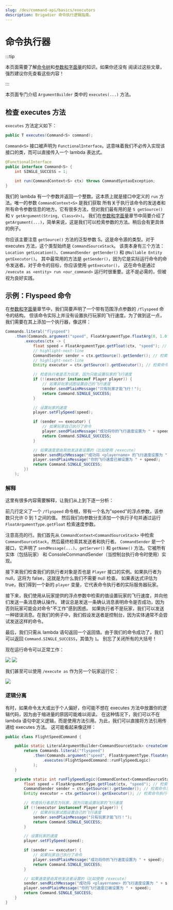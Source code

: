 ```yaml
---
slug: /dev/command-api/basics/executors
description: Brigadier 命令执行逻辑指南。
---
```



# 命令执行器

:::tip

本页面需要了解[命令树](./command-tree.mdx)和[参数和字面量](./arguments-and-literals.mdx)的知识。如果你还没有
阅读过这些文章，强烈建议你先查看这些内容！

:::

本页面专门介绍 `ArgumentBuilder` 类中的 `executes(...)` 方法。

## 检查 executes 方法
`executes` 方法定义如下：

```java title="ArgumentBuilder.java"
public T executes(Command<S> command);
```

`Command<S>` 接口被声明为 `FunctionalInterface`。这意味着我们不必传入实现该接口的类，而可以直接传入一个 lambda 表达式。

```java title="Command.java"
@FunctionalInterface
public interface Command<S> {
    int SINGLE_SUCCESS = 1;

    int run(CommandContext<S> ctx) throws CommandSyntaxException;
}
```

我们的 lambda 有一个参数并返回一个整数。这本质上就是接口中定义的 `run` 方法。唯一的参数 `CommandContext<S>` 是我们获取
所有关于执行该命令的发送者和所有命令参数信息的地方。它有很多方法，但对我们最有用的是 `S getSource()` 和 `V getArgument(String, Class<V>)`。
我们在[参数和字面量](./arguments-and-literals)章节中简要介绍了 `getArgument(...)`，简单来说，这是我们可以检索参数的方法。稍后会有更具体的例子。

你应该主要注意 `getSource()` 方法的泛型参数 S。这是命令源的类型。对于 executes 方法，这个类型始终是 `CommandSourceStack`。
该类本身有三个方法：`Location getLocation()`、`CommandSender getSender()` 和 `@Nullable Entity getExecutor()`。
其中最常用的方法是 `getSender()`，因为它是实际运行命令的命令发送者。对于命令的目标，你应该使用 `getExecutor()`，
这在命令是通过 `/execute as <entity> run <our_command>` 运行时很重要。这不是必需的，但被视为良好实践。

## 示例：Flyspeed 命令
在[参数和字面量](./arguments-and-literals)章节中，我们简要声明了一个带有范围浮点参数的 `/flyspeed` 命令的结构。
但该命令实际上并没有设置执行玩家的飞行速度。为了做到这一点，我们需要在其上添加一个执行器，像这样：

```java title="FlightSpeedCommand.java"
Commands.literal("flyspeed")
    .then(Commands.argument("speed", FloatArgumentType.floatArg(0, 1.0f))
        .executes(ctx -> {
            float speed = FloatArgumentType.getFloat(ctx, "speed"); // 检索速度参数
            // highlight-next-line
            CommandSender sender = ctx.getSource().getSender(); // 检索命令发送者
            // highlight-next-line
            Entity executor = ctx.getSource().getExecutor(); // 检索命令执行者，可能与发送者相同也可能不同

            // 检查执行者是否为玩家，因为只能设置玩家的飞行速度
            if (!(executor instanceof Player player)) {
                // 如果非玩家试图设置自己的飞行速度
                sender.sendPlainMessage("只有玩家才能飞行！");
                return Command.SINGLE_SUCCESS;
            }

            // 设置玩家的速度
            player.setFlySpeed(speed);

            if (sender == executor) {
                // 如果玩家自己执行了命令
                player.sendPlainMessage("成功将你的飞行速度设置为 " + speed);
                return Command.SINGLE_SUCCESS;
            }

            // 如果速度是由其他发送者设置的（比如使用 /execute）
            sender.sendRichMessage("成功将 <playername> 的飞行速度设置为 " + speed, Placeholder.component("playername", player.name()));
            player.sendPlainMessage("你的飞行速度已被设置为 " + speed);
            return Command.SINGLE_SUCCESS;
        })
    );
```

### 解释
这里有很多内容需要解释，让我们从上到下逐一分析：

前几行定义了一个 `/flyspeed` 命令根，带有一个名为"speed"的浮点参数，该参数只允许 0 到 1 之间的值。
然后我们向参数分支添加一个执行子句并通过运行 `FloatArgumentType.getFloat` 检索速度参数。

注意高亮的行。我们首先从 `CommandContext<CommandSourceStack>` 中检索 `CommandSourceStack`，然后最终检索其发送者和执行者。
`CommandSender` 是一个接口，它声明了 `sendMessage(...)`、`getServer()` 和 `getName()` 方法。它被所有实体（包括玩家）
和 ConsoleCommandSender（当控制台执行命令时使用）实现。

接下来我们检查我们的执行者对象是否也是 `Player` 接口的实例。如果执行者为 null，这将为 false，这就是为什么我们不需要 null 检查。
如果表达式评估为 true，我们得到一个新的 `player` 变量，它代表命令执行者的实际服务器玩家。

接下来，我们使用从玩家提供的浮点参数中检索的值设置玩家的飞行速度，并向他们发送一条消息确认操作。
建议总是发送一条确认消息表明命令是否成功，因为否则玩家可能会对命令"不工作"感到困惑。
如果执行者不是玩家，我们可以发送一种错误消息。在我们的例子中，我们假设发送者是控制台，因为实体通常不会尝试发送这样的命令。

最后，我们只需从 lambda 语句返回一个返回值。由于我们的命令成功了，我们可以返回 `Command.SINGLE_SUCCESS`，其值为 `1`。
别忘了关闭所有的大括号！

现在运行命令可以正常工作：
<div style={{display: 'inline-block', width: '100%'}}>
    <img src={FlySpeedPlayer} style={{float: 'left', width: '50%'}}/>
    <img src={FlySpeedConsole} style={{float: 'right', width: '50%'}}/>
</div>

我们甚至可以使用 `/execute as` 作为另一个玩家运行它：
<div style={{display: 'inline-block', width: '100%'}}>
    <img src={FlySpeedProxied} style={{float: 'left', width: '100%'}}/>
</div>


### 逻辑分离
有时，如果命令太大或出于个人偏好，你可能不想在 executes 方法中放置你的逻辑代码，因为由于缩进量的原因可能难以阅读。
在这种情况下，我们可以不在 lambda 语句中定义逻辑，而是使用方法引用。为此，我们可以直接将方法引用传递给 executes 方法。
这可能看起来像这样：

```java title="FlightSpeedCommand.java"
public class FlightSpeedCommand {

    public static LiteralArgumentBuilder<CommandSourceStack> createCommand() {
        return Commands.literal("flyspeed")
            .then(Commands.argument("speed", FloatArgumentType.floatArg(0, 1.0f))
                .executes(FlightSpeedCommand::runFlySpeedLogic)
            );
    }

    private static int runFlySpeedLogic(CommandContext<CommandSourceStack> ctx) {
        float speed = FloatArgumentType.getFloat(ctx, "speed"); // 检索速度参数
        CommandSender sender = ctx.getSource().getSender(); // 检索命令发送者
        Entity executor = ctx.getSource().getExecutor(); // 检索命令执行者，可能与发送者相同也可能不同

        // 检查执行者是否为玩家，因为只能设置玩家的飞行速度
        if (!(executor instanceof Player player)) {
            // 如果非玩家试图设置自己的飞行速度
            sender.sendPlainMessage("只有玩家才能飞行！");
            return Command.SINGLE_SUCCESS;
        }

        // 设置玩家的速度
        player.setFlySpeed(speed);

        if (sender == executor) {
            // 如果玩家自己执行了命令
            player.sendPlainMessage("成功将你的飞行速度设置为 " + speed);
            return Command.SINGLE_SUCCESS;
        }

        // 如果速度是由其他发送者设置的（比如使用 /execute）
        sender.sendRichMessage("成功将 <playername> 的飞行速度设置为 " + speed, Placeholder.component("playername", player.name()));
        player.sendPlainMessage("你的飞行速度已被设置为 " + speed);
        return Command.SINGLE_SUCCESS;
    }
}
```